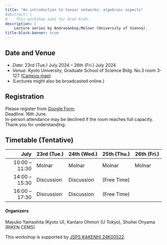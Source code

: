 ```yaml
---
title: "An introduction to tensor networks: algebraic aspects"
#abstract: |
#    This workshop aims for brah brah.
description: |
    Lecture series by Andras&nbsp;Molnar (University of Vienna).
title-block-banner: true
---
```


## Date and Venue
- *Date*: 23rd (Tue.) July 2024 -- 26th (Fri.) July 2024
- *Venue*: Kyoto University, Graduate School of Science Bldg.\ No.3 room 3-127 ([Campus map](https://www.kyoto-u.ac.jp/en/access/campus/yoshida/map6r-n))
- (Lectures might also be broadcasted online.)

## Registration

Please register from [Google Form](https://docs.google.com/forms/d/e/1FAIpQLSe1TcyMFgRyhpvItQd17qa7078utbpCIQbo1AOTxYzPF92fJw/viewform?usp=sf_link). <br>
Deadline: 16th June. <br>
In-person attendance may be declined if the room reaches full capacity. Thank you for understanding.

## Timetable (Tentative)


|     July       | 23rd&nbsp;(Tue.) | 24th&nbsp;(Wed.) | 25th&nbsp;(Thu.) | 26th&nbsp;(Fri.) |
|--------------:|-------------|-------------|-------------|-------------|
| 10:00 -- 11:30 |     Molnar    |     Molnar    |     Molnar     |     Molnar      |
| 14:00 -- 15:30 |     Discussion     |     Discussion     |   (Free&nbsp;Time)        |         |
| 16:00 -- 17:30 |     Discussion     |   Discussion          |    (Free&nbsp;Time)     |              |



#### Organizers {.unnumbered .unlisted}
Mayuko Yamashita (Kyoto U), Kantaro Ohmori (U Tokyo), Shuhei Ohyama (RIKEN CEMS)

This workshop is supported by [JSPS KAKENHI 24K00522](https://kaken.nii.ac.jp/en/grant/KAKENHI-PROJECT-24K00522/).